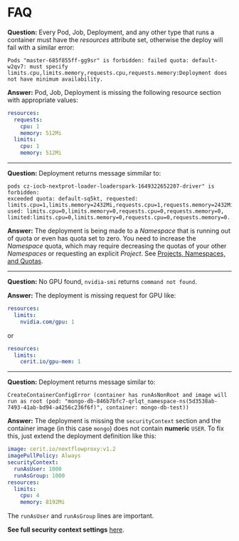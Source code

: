# FAQ

**Question:** Every Pod, Job, Deployment, and any other type that runs a container must have the *resources* attribute set, otherwise the deploy will fail with a similar error:
```
Pods "master-685f855ff-gg9sr" is forbidden: failed quota: default-w2qv7: must specify limits.cpu,limits.memory,requests.cpu,requests.memory:Deployment does not have minimum availability.
```

**Answer:** Pod, Job, Deployment is missing the following resource section with appropriate values:
```yaml
resources:
  requests:
    cpu: 1
    memory: 512Mi
  limits:
    cpu: 1
    memory: 512Mi

```

---

**Question:** Deployment returns message simmilar to:
```log
pods cz-iocb-nextprot-loader-loaderspark-1649322652207-driver" is forbidden: 
exceeded quota: default-sq5kt, requested: limits.cpu=1,limits.memory=2432Mi,requests.cpu=1,requests.memory=2432Mi, 
used: limits.cpu=0,limits.memory=0,requests.cpu=0,requests.memory=0,
limited:limits.cpu=0,limits.memory=0,requests.cpu=0,requests.memory=0.
```

**Answer:** The deployment is being made to a *Namespace* that is running out of quota or even has quota set to zero. You need to increase the *Namespace* quota, which may require decreasing the quotas of your other *Namespaces* or requesting an explicit *Project*. See [Projects, Namespaces, and Quotas](../rancher/quotas).

---

**Question:** No GPU found, `nvidia-smi` returns `command not found`.

**Answer:** The deployment is missing request for GPU like:

```yaml
resources:
  limits:
    nvidia.com/gpu: 1
```

or

```yaml
resources:   
  limits:
    cerit.io/gpu-mem: 1
```

---

**Question:** Deployment returns message similar to:

```log
CreateContainerConfigError (container has runAsNonRoot and image will run as root (pod: "mongo-db-846b7bfc7-qrlqt_namespace-ns(5d3538ab-7493-41ab-bd94-a4256c236f6f)", container: mongo-db-test))
```

**Answer:** The deployment is missing the `securityContext` section and the container image (in this case `mongo`) does not contain **numeric** `USER`. To fix this, just extend the deployment definition like this:
```yaml
image: cerit.io/nextflowproxy:v1.2
imagePullPolicy: Always
securityContext:
  runAsUser: 1000
  runAsGroup: 1000
resources:
  limits:
    cpu: 4
    memory: 8192Mi
```

The `runAsUser` and `runAsGroup` lines are important.

**See full security context settings** [here](../kubernetes/securitycontext).
